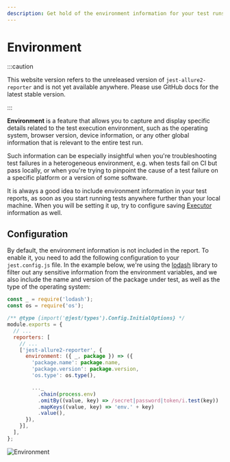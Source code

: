 ```yaml
---
description: Get hold of the environment information for your test runs.
---
```



# Environment

:::caution

This website version refers to the unreleased version of `jest-allure2-reporter` and is not yet available
anywhere. Please use GitHub docs for the latest stable version.

:::

**Environment** is a feature that allows you to capture and display specific details related to the test execution environment, such as the operating system, browser version, device information, or any other global information that is relevant to the entire test run.

Such information can be especially insightful when you're troubleshooting test failures in a heterogeneous environment, e.g. when tests fail on CI but pass locally, or when you're trying to pinpoint the cause of a test failure on a specific platform or a version of some software.

It is always a good idea to include environment information in your test reports, as soon as you start running tests anywhere further than your local machine. When you will be setting it up, try to configure saving [Executor] information as well.

## Configuration

By default, the environment information is not included in the report. To enable it, you need to add the following configuration to your `jest.config.js` file. In the example below, we're using the [lodash] library to filter out any sensitive information from the environment variables, and we also include the name and version of the package under test, as well as the type of the operating system:

<Tabs groupId="configTab">
  <TabItem value="config" label="Config">

```js title="jest.config.js"
const _ = require('lodash');
const os = require('os');

/** @type {import('@jest/types').Config.InitialOptions} */
module.exports = {
  // ...
  reporters: [
    // ...
    ['jest-allure2-reporter', {
      environment: ({ _, package }) => ({
        'package.name': package.name,
        'package.version': package.version,
        'os.type': os.type(),

        ..._
          .chain(process.env)
          .omitBy((value, key) => /secret|password|token/i.test(key))
          .mapKeys((value, key) => 'env.' + key)
          .value(),
      }),
    }],
  ],
};
```

  </TabItem>
  <TabItem value="demo" label="Report">
    <img src={require('../../img/screenshots/config-environment-01.jpg').default} width={398} alt="Environment" />
  </TabItem>
</Tabs>

[Executor]: 05-executor.mdx

[lodash]: https://lodash.com
